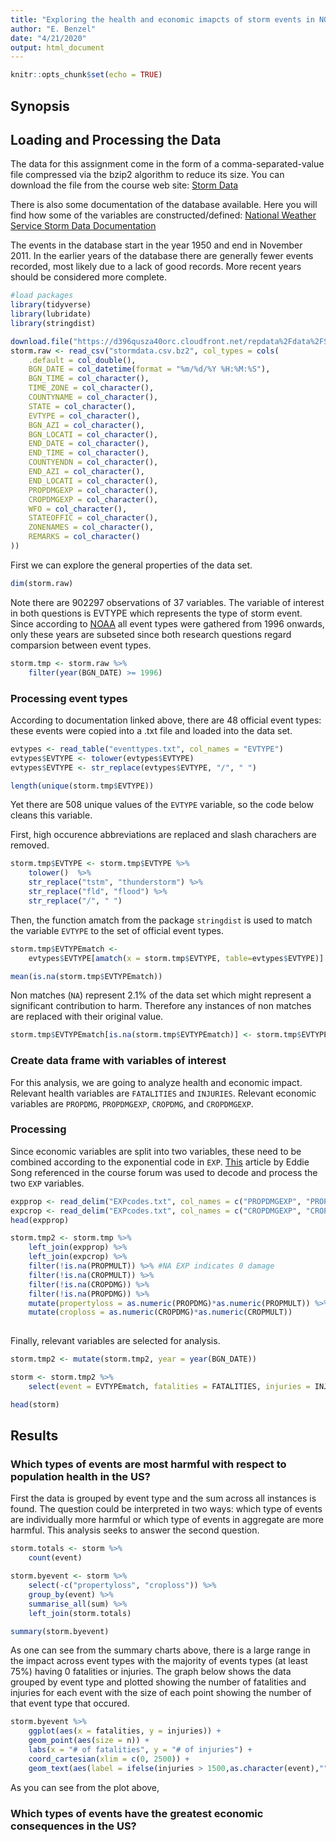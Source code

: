 ```yaml
---
title: "Exploring the health and economic imapcts of storm events in NOAA Storm Database"
author: "E. Benzel"
date: "4/21/2020"
output: html_document
---
```


```r
knitr::opts_chunk$set(echo = TRUE)
```

## Synopsis

## Loading and Processing the Data
The data for this assignment come in the form of a comma-separated-value file compressed via the bzip2 algorithm to reduce its size. You can download the file from the course web site: [Storm Data](https://d396qusza40orc.cloudfront.net/repdata%2Fdata%2FStormData.csv.bz2) 

There is also some documentation of the database available. Here you will find how some of the variables are constructed/defined: 
[National Weather Service Storm Data Documentation](https://d396qusza40orc.cloudfront.net/repdata%2Fpeer2_doc%2Fpd01016005curr.pdf)

The events in the database start in the year 1950 and end in November 2011. In the earlier years of the database there are generally fewer events recorded, most likely due to a lack of good records. More recent years should be considered more complete.

```r
#load packages
library(tidyverse)
library(lubridate)
library(stringdist)
```

```r
download.file("https://d396qusza40orc.cloudfront.net/repdata%2Fdata%2FStormData.csv.bz2","stormdata.csv.bz2")
storm.raw <- read_csv("stormdata.csv.bz2", col_types = cols(
    .default = col_double(),
    BGN_DATE = col_datetime(format = "%m/%d/%Y %H:%M:%S"),
    BGN_TIME = col_character(),
    TIME_ZONE = col_character(),
    COUNTYNAME = col_character(),
    STATE = col_character(),
    EVTYPE = col_character(),
    BGN_AZI = col_character(),
    BGN_LOCATI = col_character(),
    END_DATE = col_character(),
    END_TIME = col_character(),
    COUNTYENDN = col_character(),
    END_AZI = col_character(),
    END_LOCATI = col_character(),
    PROPDMGEXP = col_character(),
    CROPDMGEXP = col_character(),
    WFO = col_character(),
    STATEOFFIC = col_character(),
    ZONENAMES = col_character(),
    REMARKS = col_character()
))
```

First we can explore the general properties of the data set.
```r
dim(storm.raw)
```
Note there are 902297 observations of 37 variables. The variable of interest in both questions is EVTYPE which represents the type of storm event. Since according to [NOAA](https://www.ncdc.noaa.gov/stormevents/details.jsp?type=eventtype) all event types were gathered from 1996 onwards, only these years are subseted since both research questions regard comparsion between event types.

```r
storm.tmp <- storm.raw %>%
    filter(year(BGN_DATE) >= 1996) 
```

### Processing event types
According to documentation linked above, there are 48 official event types: these events were copied into a .txt file and loaded into the data set. 
```r
evtypes <- read_table("eventtypes.txt", col_names = "EVTYPE")
evtypes$EVTYPE <- tolower(evtypes$EVTYPE)
evtypes$EVTYPE <- str_replace(evtypes$EVTYPE, "/", " ")
```


```r
length(unique(storm.tmp$EVTYPE))
```

Yet there are 508 unique values of the `EVTYPE` variable, so the code below cleans this variable.

First, high occurence abbreviations are replaced and slash charachers are removed.

```r
storm.tmp$EVTYPE <- storm.tmp$EVTYPE %>%
    tolower()  %>%
    str_replace("tstm", "thunderstorm") %>%
    str_replace("fld", "flood") %>%
    str_replace("/", " ")

```

Then, the function amatch from the package `stringdist` is used to match the variable `EVTYPE` to the set of official event types.

```r
storm.tmp$EVTYPEmatch <- 
    evtypes$EVTYPE[amatch(x = storm.tmp$EVTYPE, table=evtypes$EVTYPE)]

mean(is.na(storm.tmp$EVTYPEmatch))
```
Non matches (`NA`) represent 2.1% of the data set which might represent a significant contribution to harm. Therefore any instances of non matches are replaced with their original value. 
```r
storm.tmp$EVTYPEmatch[is.na(storm.tmp$EVTYPEmatch)] <- storm.tmp$EVTYPE[is.na(storm.tmp$EVTYPEmatch)]
```

### Create data frame with variables of interest
For this analysis, we are going to analyze health and economic impact. Relevant health variables are `FATALITIES` and `INJURIES`. Relevant economic variables are `PROPDMG`, `PROPDMGEXP`, `CROPDMG`, and `CROPDMGEXP`.

### Processing 
Since economic variables are split into two variables, these need to be combined according to the exponential code in `EXP`. [This](https://rstudio-pubs-static.s3.amazonaws.com/58957_37b6723ee52b455990e149edde45e5b6.html) article by Eddie Song referenced in the course forum was used to decode and process the two `EXP` variables.

```r
expprop <- read_delim("EXPcodes.txt", col_names = c("PROPDMGEXP", "PROPMULT"), delim = ",")
expcrop <- read_delim("EXPcodes.txt", col_names = c("CROPDMGEXP", "CROPMULT"), delim = ",")
head(expprop)

storm.tmp2 <- storm.tmp %>%
    left_join(expprop) %>%
    left_join(expcrop) %>%
    filter(!is.na(PROPMULT)) %>% #NA EXP indicates 0 damage
    filter(!is.na(CROPMULT)) %>%
    filter(!is.na(CROPDMG)) %>%
    filter(!is.na(PROPDMG)) %>%
    mutate(propertyloss = as.numeric(PROPDMG)*as.numeric(PROPMULT)) %>%
    mutate(croploss = as.numeric(CROPDMG)*as.numeric(CROPMULT))
    
```

Finally, relevant variables are selected for analysis.

```r
storm.tmp2 <- mutate(storm.tmp2, year = year(BGN_DATE))

storm <- storm.tmp2 %>%
    select(event = EVTYPEmatch, fatalities = FATALITIES, injuries = INJURIES, propertyloss, croploss)

head(storm)
```

## Results
### Which types of events are most harmful with respect to population health in the US?
First the data is grouped by event type and the sum across all instances is found. The question could be interpreted in two ways: which type of events are individually more harmful or which type of events in aggregate are more harmful. This analysis seeks to answer the second question.

```r
storm.totals <- storm %>%
    count(event)

storm.byevent <- storm %>%
    select(-c("propertyloss", "croploss")) %>%
    group_by(event) %>%
    summarise_all(sum) %>%
    left_join(storm.totals)

summary(storm.byevent)
```
As one can see from the summary charts above, there is a large range in the impact across event types with the majority of events types (at least 75%) having 0 fatalities or injuries. The graph below shows the data grouped by event type and plotted showing the number of fatalities and injuries for each event with the size of each point showing the number of that event type that occured.
```r
storm.byevent %>%
    ggplot(aes(x = fatalities, y = injuries)) +
    geom_point(aes(size = n)) +
    labs(x = "# of fatalities", y = "# of injuries") +
    coord_cartesian(xlim = c(0, 2500)) +
    geom_text(aes(label = ifelse(injuries > 1500,as.character(event),"")), hjust = -.15, vjust = -.15)
```

As you can see from the plot above, 

### Which types of events have the greatest economic consequences in the US?
